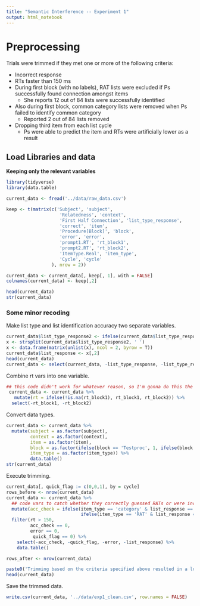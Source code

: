 ---
title: "Semantic Interference -- Experiment 1"
output: html_notebook
---

# Preprocessing 

Trials were trimmed if they met one or more of the following criteria:  

* Incorrect response
* RTs faster than 150 ms
* During first block (with no labels), RAT lists were excluded if Ps successfully found connection amongst items
    * She reports 12 out of 84 lists were successfully identified
* Also during first block, common category lists were removed when Ps failed to identify common category
    * Reported 2 out of 84 lists removed
* Dropping third item from each list cycle
    * Ps were able to predict the item and RTs were artificially lower as a result
       
## Load Libraries and data
**Keeping only the relevant variables**

```{r}
library(tidyverse)
library(data.table)
```

```{r}
current_data <- fread('../data/raw_data.csv')
```

```{r}
keep <- t(matrix(c('Subject', 'subject',
                    'Relatedness', 'context',
                    'First Half Connection', 'list_type_response',
                    'correct', 'item',
                    'Procedure[Block]', 'block',
                    'error', 'error',
                    'prompt1.RT', 'rt_block1',
                    'prompt2.RT', 'rt_block2',
                    'ItemType.Real', 'item_type',
                    'Cycle', 'cycle'
                 ), nrow = 2))
```

```{r}
current_data <- current_data[, keep[, 1], with = FALSE]
colnames(current_data) <- keep[,2]
```
```{r}
head(current_data)
str(current_data)
```

### Some minor recoding

Make list type and list identification accuracy two separate variables.

```{r}
current_data$list_type_response2 <- ifelse(current_data$list_type_response == '', 'null null', current_data$list_type_response)
x <- strsplit(current_data$list_type_response2, ' ')
x <- data.frame(matrix(unlist(x), ncol = 2, byrow = T))
current_data$list_response <- x[,2]
head(current_data)
current_data <- select(current_data, -list_type_response, -list_type_response2)
```

Combine rt vars into one variable.

```{r}
## this code didn't work for whatever reason, so I'm gonna do this the ugly way
 current_data <- current_data %>%
   mutate(rt = ifelse(!is.na(rt_block1), rt_block1, rt_block2)) %>% 
  select(-rt_block1, -rt_block2)
```

Convert data types.

```{r}
current_data <- current_data %>% 
  mutate(subject = as.factor(subject),
         context = as.factor(context), 
         item = as.factor(item),
         block = as.factor(ifelse(block == 'Testproc', 1, ifelse(block == 'Testproc1', 2, NA))),
         item_type = as.factor(item_type)) %>% 
         data.table()
str(current_data)
```

Execute trimming.

```{r}
current_data[, quick_flag := c(0,0,1), by = cycle]
rows_before <- nrow(current_data)
current_data <- current_data %>%
  ## code vars to catch whether they correctly guessed RATs or were incorrect for common category
  mutate(acc_check = ifelse(item_type == 'category' & list_response == 'miss', 1, 
                            ifelse(item_type == 'RAT' & list_response == 'correct', 1, 0))) %>% 
  filter(rt > 150,
         acc_check == 0,
         error == 0,
          quick_flag == 0) %>% 
    select(-acc_check, -quick_flag, -error, -list_response) %>%
    data.table()

rows_after <- nrow(current_data)

paste0('Trimming based on the criteria specified above resulted in a loss of ', round((1 - (rows_after / rows_before)) * 100, 2), '% of the data.')
head(current_data) 
```

Save the trimmed data.

```{r}
write.csv(current_data, '../data/exp1_clean.csv', row.names = FALSE)
```



















